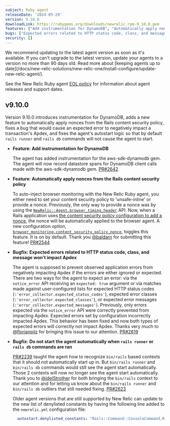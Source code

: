 ```yaml
---
subject: Ruby agent
releaseDate: '2024-05-29'
version: 9.10.0
downloadLink: https://rubygems.org/downloads/newrelic_rpm-9.10.0.gem
features: ["Add instrumentation for DynamoDB", "Automatically apply nonces from the Rails content security policy"]
bugs: ["Expected errors related to HTTP status code, class, and message won't impact Apdex", "Do not start the agent automatically when `rails runner` or `rails db` commands are ran"]
security: []
---
```


<Callout variant="important">
  We recommend updating to the latest agent version as soon as it's available. If you can't upgrade to the latest version, update your agents to a version no more than 90 days old. Read more about [keeping agents up to date](/docs/new-relic-solutions/new-relic-one/install-configure/update-new-relic-agent/).

  See the New Relic Ruby agent [EOL policy](https://docs.newrelic.com/docs/apm/agents/ruby-agent/getting-started/ruby-agent-eol-policy/) for information about agent releases and support dates.
</Callout>

## v9.10.0

Version 9.10.0 introduces instrumentation for DynamoDB, adds a new feature to automatically apply nonces from the Rails content security policy, fixes a bug that would cause an expected error to negatively impact a transaction's Apdex, and fixes the agent's autostart logic so that by default `rails runner` and `rails db` commands will not cause the agent to start.

- **Feature: Add instrumentation for DynamoDB**
  
    The agent has added instrumentation for the aws-sdk-dynamodb gem. The agent will now record datastore spans for DynamoDB client calls made with the aws-sdk-dynamodb gem.  [PR#2642](https://github.com/newrelic/newrelic-ruby-agent/pull/2642)

- **Feature: Automatically apply nonces from the Rails content security policy**

  To auto-inject browser monitoring with the New Relic Ruby agent, you either need to set your content security policy to 'unsafe-inline' or provide a nonce. Previously, the only way to provide a nonce was by using the [`NewRelic::Agent.browser_timing_header`](https://rubydoc.info/gems/newrelic_rpm/NewRelic/Agent#browser_timing_header-instance_method) API. Now, when a Rails application uses [the content security policy configuration to add a nonce](https://guides.rubyonrails.org/security.html#adding-a-nonce), the nonce will be automatically applied to the browser agent. A new configuration option, [`browser_monitoring.content_security_policy_nonce`](https://docs.newrelic.com/docs/apm/agents/ruby-agent/configuration/ruby-agent-configuration/#browser_monitoring-content_security_policy_nonce), toggles this feature. It is on by default. Thank you [@baldarn](https://github.com/baldarn) for submitting this feature! [PR#2544](https://github.com/newrelic/newrelic-ruby-agent/pull/2544)

- **Bugfix: Expected errors related to HTTP status code, class, and message won't impact Apdex**

  The agent is supposed to prevent observed application errors from negatively impacting Apdex if the errors are either ignored or expected. There are two ways for the agent to expect an error: via the `notice_error` API receiving an `expected: true` argument or via matches made against user-configured lists for expected HTTP status codes (`:'error_collector.expected_status_codes'`), expected error classes (`:'error_collector.expected_classes'`), or expected error messages (`:'error_collector.expected_messages'`). Previously, only errors expected via the `notice_error` API were correctly prevented from impacting Apdex. Expected errors set by configuration incorrectly impacted Apdex. This behavior has been fixed and now both types of expected errors will correctly not impact Apdex. Thanks very much to [@florianpilz](https://github.com/florianpilz) for bringing this issue to our attention. [PR#2619](https://github.com/newrelic/newrelic-ruby-agent/pull/2619)

- **Bugfix: Do not start the agent automatically when `rails runner` or `rails db` commands are ran**

  [PR#2239](https://github.com/newrelic/newrelic-ruby-agent/pull/2239) taught the agent how to recognize `bin/rails` based contexts that it should not automatically start up in. But `bin/rails runner` and `bin/rails db` commands would still see the agent start automatically. Those 2 contexts will now no longer see the agent start automatically. Thank you to [@jdelStrother](https://github.com/jdelStrother) for both bringing the `bin/rails` context to our attention and for letting us know about the `bin/rails runner` and `bin/rails db` outliers that still needed fixing. [PR#2623](https://github.com/newrelic/newrelic-ruby-agent/pull/2623)

  Older agent versions that are still supported by New Relic can update to the new list of denylisted constants by having the following line added to the `newrelic.yml` configuration file:

  ```yaml
    autostart.denylisted_constants: "Rails::Command::ConsoleCommand,Rails::Command::CredentialsCommand,Rails::Command::Db::System::ChangeCommand,Rails::Command::DbConsoleCommand,Rails::Command::DestroyCommand,Rails::Command::DevCommand,Rails::Command::EncryptedCommand,Rails::Command::GenerateCommand,Rails::Command::InitializersCommand,Rails::Command::NotesCommand,Rails::Command::RakeCommand,Rails::Command::RoutesCommand,Rails::Command::RunnerCommand,Rails::Command::SecretsCommand,Rails::Console,Rails::DBConsole"
  ```


